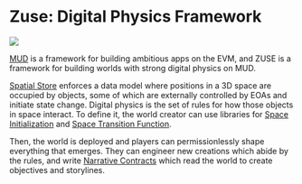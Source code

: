# Zuse: Digital Physics Framework

![](https://firebasestorage.googleapis.com/v0/b/firescript-577a2.appspot.com/o/imgs%2Fapp%2Ftenetxyz%2F66WJih5fz-.png?alt=media&token=d1fc055d-3bf8-4923-bd78-f89a429a858e)

[MUD](https://mud.dev/) is a framework for building ambitious apps on the EVM, and ZUSE is a framework for building worlds with strong digital physics on MUD.

[Spatial Store](/spatial_store) enforces a data model where positions in a 3D space are occupied by objects, some of which are externally controlled by EOAs and initiate state change.  Digital physics is the set of rules for how those objects in space interact. To define it, the world creator can use libraries for [Space Initialization](/space_initialization/introduction) and [Space Transition Function](/space_transition_function/introduction).

Then, the world is deployed and players can permissionlessly shape everything that emerges. They can engineer new creations which abide by the rules, and write [Narrative Contracts](narrative) which read the world to create objectives and storylines.